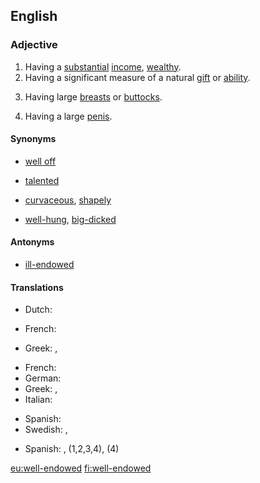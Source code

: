 ==English==

===Adjective===
{{en-adj|head=[[well]][[-]][[endowed]]}}

# Having a [[substantial]] [[income]], [[wealthy]].
# Having a significant measure of a natural [[gift]] or [[ability]].
# {{label|en|euphemistic|of a [[woman]]}} Having large [[breast]]s or [[buttock]]s.
# {{label|en|euphemistic|of a [[man]]}} Having a large [[penis]].

====Synonyms====
* {{sense|having a substantial income}} [[well off]]
* {{sense|having a natural gift or ability}} [[talented]]
* {{sense|having large breasts or buttocks}} [[curvaceous]], [[shapely]]
* {{sense|having a large penis}} [[well-hung]], [[big-dicked]]

====Antonyms====
* [[ill-endowed]]

====Translations====
{{trans-top|wealthy}}
* Dutch: {{t|nl|goed voorzien}}
{{trans-mid}}
{{trans-bottom}}

{{trans-top|having a natural gift of ability}}
{{trans-mid}}
{{trans-bottom}}

{{trans-top|having large breasts}}
* French: {{t|fr|bien roulée}}
{{trans-mid}}
* Greek: {{t+|el|βυζαρού|f}}, {{t+|el|βυζού}}
{{trans-bottom}}

{{trans-top|having a large penis}}
* French: {{t|fr|bien membré}}
* German: {{t|de|gut bestückt|m}}
* Greek: {{t+|el|πουτσαράς|m}}, {{t+|el|ψωλαράς|m}}
* Italian: {{qualifier|slang}} {{t|it|superdotato|m}}
{{trans-mid}}
* Spanish: {{qualifier|slang}} {{t+|es|bien dotado|m}}
* Swedish: {{t+|sv|välhängd}}, {{t+|sv|välutrustad}}
{{trans-bottom}}

{{checktrans-top}}
* Spanish: {{t+check|es|bien dotado|m}}, {{t-check|es|bien dotada|f}} (1,2,3,4), {{t+check|es|grosero|m}} (4)
{{trans-bottom}}

[[eu:well-endowed]]
[[fi:well-endowed]]
